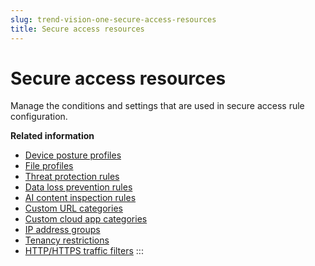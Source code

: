 ```yaml
---
slug: trend-vision-one-secure-access-resources
title: Secure access resources
---
```

# Secure access resources

Manage the conditions and settings that are used in secure access rule configuration.

**Related information**

- [Device posture profiles](device-posture-profiles.md "Manage device posture profiles that you can use in secure access rules to allow or deny connections to your corporate resources and access to the internet using certain devices.")
- [File profiles](file-profiles.md "Manage the file profiles that you can use in secure access rules to allow or deny access to certain types of content on the internet.")
- [Threat protection rules](threat-protection-rules.md "Manage threat protection rules to scan web traffic for threats and apply them to secure access rules for enhanced protection.")
- [Data loss prevention rules](data-loss-prevention-rules.md "Manage the data loss prevention (DLP) rules to scan outbound web traffic for content including sensitive data and apply them to secure access rules for enhanced protection.")
- [AI content inspection rules](ai-content-inspection.md "Create AI content inspection rules from templates to apply to AI service access rules.")
- [Custom URL categories](custom-url-categories.md "Add custom URL categories to subject URLs that are not part of predefined categories to secure access rules.")
- [Custom cloud app categories](custom-cloud-app-categories.md "Add custom cloud app categories that you can use in secure access rules to allow or deny users' access to specific cloud apps.")
- [IP address groups](ip-address-groups-ztsa.md "Manage IP address groups that you can use in secure access rules to allow or deny users' access to the internet based on their IP address.")
- [Tenancy restrictions](tenancy-restrictions.md "Manage tenancy restrictions to maintain a list of tenants or contents for certain cloud apps that users are permitted to access.")
- [HTTP/HTTPS traffic filters](http-https-traffic-filters.md "Manage HTTP/HTTPS traffic filters used in internet access control rules to monitor and manage internet access based on request methods, URLs, and header fields of HTTP and HTTPS request or response traffic.")
:::
